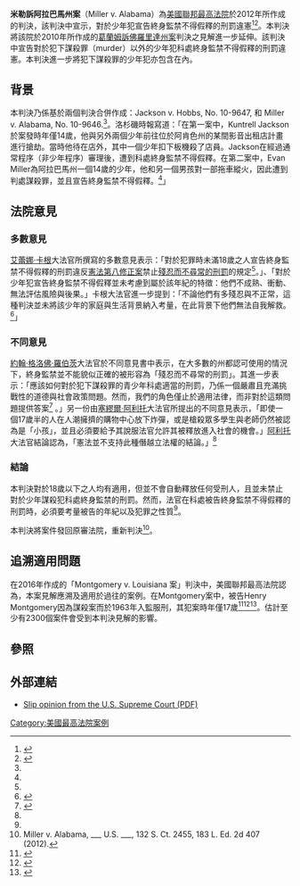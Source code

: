 {{noteTA
|G1=USState
|1=zh-cn:鲁斯; zh-hans:鲁思; zh-hant:露絲;
|2=zh-cn:巴德; zh-hans:拜德; zh-hant:拜德;
|3=zh-cn:斯卡利亚; zh-hans:斯卡利亞; zh-hant:史卡利亞;
|4=zh-cn:罗伯茨; zh-hans:罗伯茨; zh-hant:羅伯茲;
|5=zh-cn:约翰·罗伯茨; zh-hans:约翰·罗伯茨; zh-hant:約翰·羅伯茨;zh-tw:約翰·羅勃茲;zh-hk:尊·羅拔斯;
}}
{{Infobox SCOTUS case
  |Litigants=米勒訴阿拉巴馬州
  |ArgueDate=3月20日
  |ArgueYear=2012年
  |DecideDate=6月25日
  |DecideYear=2012年
  |FullName=Evan Miller, Petitioner v. Alabama; Kuntrell Jackson, Petitioner v. Ray Hobbs, Director, Arkansas Department of Correction
  |USVol=567
  |USPage=___
  |ParallelCitations=
  |Docket=10-9646
  |Docket2=10-9647
  |Prior= 判決確定：''Miller v. State'', 2010 WL 2546422 (Ala. Crim. App. June 25, 2010) ；拒絕重審，並公布新判決：63 [[So.3d|So.3d]] 676 (Ala. Crim. App. August 27, 2010)；拒絕發給調審令：''Ex parte Miller'', unpub. n°1091663 (Ala. October 22, 2010) ；發給調審令：565 U. S. ___ (2011)<br>
判決確定：''Jackson v. State'', 359 Ark. 87, 194 S.W.3d 757 (2004)；駁回人身保護令之聲請：unpub. n°cv-08-28-2 (Jefferson Cnty Cir. Ct.)；駁回聲請確定：2011 Ark. 49, ___ S. W. 3d ___ (2011)；發給調審令：565 U. S. ___ (2011)
  |Subsequent=
  |Holding= [[美國憲法第八修正案|憲法第八修正案]]禁止對於少年謀殺犯科處終身監禁不得假釋的刑罰<ref>{{cite web|title=Miller v. Alabama|url=http://www.scotusblog.com/miller-v-alabama/|publisher=SCOTUSblog|accessdate=28 June 2012}}</ref> 。
  |SCOTUS=2010-2016
  |Majority=[[艾蕾娜·卡根|艾蕾娜·卡根]]
  |JoinMajority=[[安東尼·甘迺迪|安東尼·甘迺迪]]、[[魯思·金斯伯格|魯思·金斯伯格]]、[[史蒂芬·布雷耶|史蒂芬·布雷耶]]和[[索尼婭·索托馬約爾|索尼婭·索托馬約爾]]
  |Concurrence=[[史蒂芬·布雷耶|史蒂芬·布雷耶]]
  |JoinConcurrence=[[索尼婭·索托馬約爾|索尼婭·索托馬約爾]]
  |Dissent=[[約翰·格洛佛·羅伯茨|約翰·格洛佛·羅伯茨]]
  |JoinDissent=[[安東寧·斯卡利亞|安東寧·斯卡利亞]]、[[克拉倫斯·托馬斯|克拉倫斯·托馬斯]]、[[塞繆爾·阿利托|塞繆爾·阿利托]]
  |Dissent2=[[克拉倫斯·托馬斯|克拉倫斯·托馬斯]]
  |JoinDissent2=[[安東寧·斯卡利亞|安東寧·斯卡利亞]]
  |Dissent3=[[塞繆爾·阿利托|塞繆爾·阿利托]]
  |JoinDissent3=[[安東寧·斯卡利亞|安東寧·斯卡利亞]]
  |LawsApplied=
}}

'''米勒訴阿拉巴馬州案'''（Miller v. Alabama）為[[美國聯邦最高法院|美國聯邦最高法院]]於2012年所作成的判決，該判決中宣示，對於少年犯宣告終身監禁不得假釋的刑罰違憲<ref name="LATimes20120625">{{cite news|last=Savage|first=David G.|title=Supreme Court rules mandatory juvenile life without parole cruel and unusual|url=http://www.latimes.com/news/politics/la-pn-supreme-court-rules-juvenile-life-without-parole-cruel-and-unusual-20120625,0,601985.story|accessdate=26 June 2012|newspaper=The Los Angeles Times|date=25 June 2012}}</ref><ref>{{cite news|last=Cohen|first=Andrew|title=If You Think Monday Was Bad at the Supreme Court ...|url=http://www.theatlantic.com/national/archive/2012/06/if-you-think-monday-was-bad-at-the-supreme-court/258963/|accessdate=26 June 2012|newspaper=[[The_Atlantic|The Atlantic]]|date=26 June 2012}}</ref>。本判決將該院於2010年所作成的[[葛蘭姆訴佛羅里達州案|葛蘭姆訴佛羅里達州案]]判決之見解進一步延伸。該判決中宣告對於犯下謀殺罪（murder）以外的少年犯科處終身監禁不得假釋的刑罰違憲。本判決進一步將犯下謀殺罪的少年犯亦包含在內。

==背景==
本判決乃係基於兩個判決合併作成：Jackson v. Hobbs, No. 10-9647, 和 Miller v. Alabama, No. 10-9646.<ref name="NYT20120625" />。洛杉磯時報寫道：「在第一案中，Kuntrell Jackson於案發時年僅14歲，他與另外兩個少年前往位於阿肯色州的某間影音出租店計畫進行搶劫。當時他待在店外，其中一個少年扣下板機殺了店員。Jackson在經過通常程序（非少年程序）審理後，遭到科處終身監禁不得假釋。在第二案中，Evan Miller為阿拉巴馬州一個14歲的少年，他和另一個男孩對一部拖車縱火，因此遭到判處謀殺罪，並且宣告終身監禁不得假釋。<ref name="LATimes20120625" />」

==法院意見==
===多數意見===
[[艾蕾娜·卡根|艾蕾娜·卡根]]大法官所撰寫的多數意見表示：「對於犯罪時未滿18歲之人宣告終身監禁不得假釋的刑罰違反[[美國憲法第八修正案|憲法第八修正案]]禁止[[殘忍而不尋常的刑罰|殘忍而不尋常的刑罰]]的規定<ref name="LATimes20120625" />。」、「對於少年犯宣告終身監禁不得假釋並未考慮到屬於該年紀的特徵：他們不成熟、衝動、無法評估風險與後果。」卡根大法官進一步提到：「不論他們有多殘忍與不正常，這種判決並未將該少年的家庭與生活背景納入考量，在此背景下他們無法自我解救。<ref name="NYT20120625">{{cite news|title=Justices Bar Mandatory Life Terms for Juveniles|url=http://www.nytimes.com/2012/06/26/us/justices-bar-mandatory-life-sentences-for-juveniles.html?hp|accessdate=26 June 2012|newspaper=The New York Times|date=25 June 2012|author=Adam Liptak and Ethan Bronner}}</ref>」
 
===不同意見===
[[約翰·格洛佛·羅伯茨|約翰·格洛佛·羅伯茨]]大法官於不同意見書中表示，在大多數的州都認可使用的情況下，終身監禁並不能貌似正確的被形容為「殘忍而不尋常的刑罰」。其進一步表示：「應該如何對於犯下謀殺罪的青少年科處適當的刑罰，乃係一個嚴肅且充滿挑戰性的道德與社會政策問題。然而，我們的角色僅止於適用法律，而非對於這類問題提供答案<ref>{{cite news|last=Barnes|first=Robert|title=Supreme Court says states may not impose mandatory life sentences on juvenile murderers|url=http://www.washingtonpost.com/politics/supreme-court-says-states-may-not-impose-mandatory-life-sentences-on-juvenile-murderers/2012/06/25/gJQAv1H21V_story.html|accessdate=26 June 2012|newspaper=The Washington Post|date=25 June 2012}}</ref> 。」另一份由[[塞繆爾·阿利托|塞繆爾·阿利托]]大法官所提出的不同意見表示，「即使一個17歲半的人在人潮擁擠的購物中心放下炸彈，或是槍殺眾多學生與老師仍然被認為是「小孩」，並且必須要給予其說服法官允許其被釋放進入社會的機會。」[[塞繆爾·阿利托|阿利托]]大法官結論認為，「憲法並不支持此種僭越立法權的結論。」<ref name="NYT20120625" />

===結論===
本判決對於18歲以下之人均有適用，但並不會自動釋放任何受刑人，且並未禁止對於少年謀殺犯科處終身監禁的刑罰。然而，法官在科處被告終身監禁不得假釋的刑罰時，必須要考量被告的年紀以及犯罪之性質<ref name="LATimes20120625" />。

本判決將案件發回原審法院，重新判決<ref>Miller v. Alabama, ___ U.S. ___, 132 S. Ct. 2455, 183 L. Ed. 2d 407 (2012).</ref>。

==追溯適用問題==
在2016年作成的「Montgomery v. Louisiana 案」判決中，美國聯邦最高法院認為，本案見解應溯及適用於過往的案例。在Montgomery案中，被告Henry Montgomery因為謀殺案而於1963年入監服刑，其犯案時年僅17歲<ref>{{cite web|last1=Denniston|first1=Lyle|title=Court to try again on juveniles’ life sentences|url=http://www.scotusblog.com/2015/03/court-to-try-again-on-juveniles-life-sentences/|website=SCOTUSblog|date=23 March 2015}}</ref><ref>{{cite web|title=Petition for Writ of Certiorari|url=http://sblog.s3.amazonaws.com/wp-content/uploads/2014/10/14-280-pet1.pdf|website=SCOTUSblog|accessdate=24 March 2015}}</ref><ref>{{cite news|last1=Sherman|first1=Mark|title=Justices Extend Bar on Automatic Life Terms for Teenagers|url=http://abcnews.go.com/Politics/wireStory/justices-extend-bar-automatic-life-terms-teenagers-36501755|agency=Associated Press|publisher=ABC News|date=January 25, 2016|accessdate=2016-05-25|archive-date=2016-01-25|archive-url=https://web.archive.org/web/20160125162258/http://abcnews.go.com/Politics/wireStory/justices-extend-bar-automatic-life-terms-teenagers-36501755|dead-url=no}}</ref>。估計至少有2300個案件會受到本判決見解的影響。

==參照==
{{Reflist|colwidth=30em}}

== 外部連結 ==
* [http://www.supremecourt.gov/opinions/11pdf/10-9646g2i8.pdf Slip opinion from the U.S. Supreme Court (PDF)]

{{US8thAmendment|state=collapsed}}

[[Category:美國最高法院案例|Category:美國最高法院案例]]